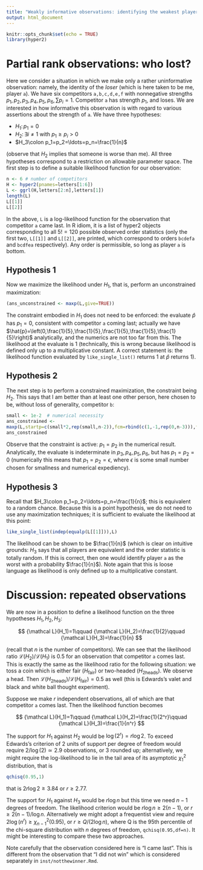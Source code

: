 ```yaml
---
title: "Weakly informative observations: identifying the weakest player"
output: html_document
---
```


```r
knitr::opts_chunk$set(echo = TRUE)
library(hyper2)
```


# Partial rank observations: who lost?


Here we consider a situation in which we make only a rather
uninformative observation: namely, the identity of the _loser_ (which
is here taken to be me, player `a`).  We have six competitors
`a,b,c,d,e,f` with nonnegative strengths $p_1,p_2,p_3,p_4,p_5,p_6,
\sum p_i=1$.  Competitor `a` has strength $p_1$, and loses.  We are
interested in how informative this observation is with regard to
various assertions about the strength of `a`.  We have three
hypotheses:

* $H_1\colon p_1=0$
* $H_2\colon\exists i\neq 1 \mbox{ with } p_1\geq p_i>0$
* $H_3\colon p_1=p_2=\ldots=p_n=\frac{1}{n}$

(observe that $H_2$ implies that someone is worse than me).  All three
hypotheses correspond to a restriction on allowable parameter space.
The first step is to define a suitable likelihood function for our
observation:

```r
n <- 6 # number of competitors
H <- hyper2(pnames=letters[1:6])
L <- ggrl(H,letters[2:n],letters[1]) 
length(L)
L[[1]]
L[[2]]
```

In the above, `L` is a log-likelihood function for the observation
that competitor `a` came last.  In R idiom, it is a list of hyper2
objects corresponding to all $5!=120$ possible observed order
statistics (only the first two, `L[[1]]` and `L[[2]]`, are printed,
which correspond to orders `bcdefa` and `bcdfea` respectively).  Any
order is permissible, so long as player `a` is bottom.


## Hypothesis 1

Now we maximize the likelihood
under $H_1$, that is, perform an unconstrained maximization:

```r
(ans_unconstrained <- maxp(L,give=TRUE))
```

The constraint embodied in $H_1$ does not need to be enforced: the
evaluate $\hat{p}$ has $p_1=0$, consistent with competitor `a` coming
last; actually we have
$\hat{p}=\left(0,\frac{1}{5},\frac{1}{5},\frac{1}{5},\frac{1}{5},\frac{1}{5}\right)$
analytically, and the numerics are not too far from this.  The
likelihood at the evaluate is 1 (technically, this is wrong because
likelihood is defined only up to a multiplicative constant.  A correct
statement is: the likelihood function evaluated by
`like_single_list()` returns 1 at $\hat{p}$ returns 1).


## Hypothesis 2

The next step is to perform a constrained maximization, the constraint
being $H_2$.  This says that I am better than at least one other
person, here chosen to be, without loss of generality, competitor `b`:

```r
small <- 1e-2  # numerical necessity
ans_constrained <-
maxp(L,startp=c(small*2,rep(small,n-2)),fcm=rbind(c(1,-1,rep(0,n-3))),fcv=0,give=TRUE)
ans_constrained
```

Observe that the constraint is active: $p_1=p_2$ in the numerical
result.  Analytically, the evaluate is indeterminate in
$p_3,p_4,p_5,p_6$, but has $p_1=p_2=0$ (numerically this means that
$p_1=p_2=\epsilon$, where $\epsilon$ is some small number chosen for
smallness and numerical expediency).

## Hypothesis 3

Recall that $H_3\colon p_1=p_2=\ldots=p_n=\frac{1}{n}$; this is
equivalent to a random chance.  Because this is a point hypothesis, we
do not need to use any maximization techniques; it is sufficient to
evaluate the likelihood at this point:

```r
like_single_list(indep(equalp(L[[1]])),L)
```

The likelihood can be shown to be $\frac{1}{n}$ (which is clear on
intuitive grounds: $H_3$ says that all players are equivalent and the
order statistic is totally random.  If this is correct, then one would
identify player `a` as the worst with a probability $\frac{1}{n}$).
Note again that this is loose language as likelihood is only defined
up to a multiplicative constant.

# Discussion: repeated observations

We are now in a position to define a likelihood function on the three
hypotheses $H_1,H_2,H_3$:

$$
{\mathcal L}(H_1)=1\qquad
{\mathcal L}(H_2)=\frac{1}{2}\qquad
{\mathcal L}(H_3)=\frac{1}{n}
$$

(recall that $n$ is the number of competitors).  We can see that the
likelihood ratio ${\mathcal L}(H_2)/{\mathcal L}(H_1)$ is 0.5 for an
observation that competitor `a` comes last.  This is exactly the same
as the likelihood ratio for the following situation: we toss a coin
which is either fair ($H_\mbox{fair}$) or two-headed
($H_\mbox{2heads}$).  We observe a head.  Then ${\mathcal
L}(H_\mbox{2heads})/{\mathcal L}(H_\mbox{fair}) = 0.5$ as well (this
is Edwards's valet and black and white ball thought experiment).

Suppose we make $r$ independent observations, all of which are that
competitor `a` comes last.  Then the likelihood function becomes

$$
{\mathcal L}(H_1)=1\qquad
{\mathcal L}(H_2)=\frac{1}{2^r}\qquad
{\mathcal L}(H_3)=\frac{1}{n^r}
$$


The support for $H_1$ against $H_2$ would be $\log(2^r)=r\log 2$.  To
exceed Edwards's criterion of 2 units of support per degree of freedom
would require $2/\log(2)\simeq 2.9$ observations, or 3 rounded up;
alternatively, we might require the log-likelihood to lie in the tail
area of its asymptotic $\chi^2_1$ distribution, that is

```r
qchisq(0.95,1)
```

that is $2r\log 2\geq 3.84$ or $r\geq 2.77$.

The support for $H_1$ against $H_3$ would be $r\log n$ but this time
we need $n-1$ degrees of freedom.  The likelihood criterion would be
$r\log n\geq 2(n-1)$, or $r\geq 2(n-1)/\log n$.  Alternatively we
might adopt a frequentist view and require
$2\log(n^r)\geq\chi^2_{n-1}(0.95)$, or $r\geq Q/(2\log n)$, where Q is
the 95th percentile of the chi-square distribution with $n$ degrees of
freedom, `qchisq(0.95,df=n)`.  It might be interesting to compare
these two approaches.

Note carefully that the observation considered here is "I came last".
This is different from the observation that "I did not win" which is
considered separately in `inst/notthewinner.Rmd`.
